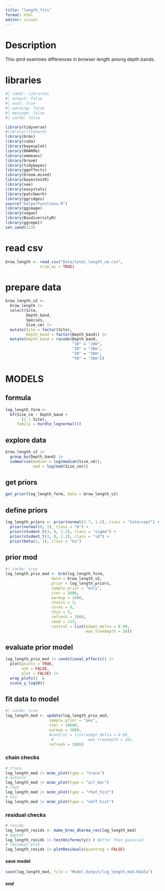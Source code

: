---
title: "length_fits"
format: html
editor: visual
---

# Description

This qmd examines differences in browser length among depth bands.

# libraries

```{r}
#| label: libraries
#| output: false
#| eval: true
#| warning: false
#| message: false
#| cache: false

library(tidyverse)
#library(rstanarm)
library(brms)
library(coda)
library(bayesplot)
library(DHARMa)
library(emmeans)
library(broom)
library(tidybayes)
library(ggeffects)
library(broom.mixed)
library(bayestestR)
library(see)
library(easystats)
library(patchwork)
library(ggridges)
source("helperFunctions.R")
library(ggimage)
library(vegan)
library(BiodiversityR)
library(ggrepel)
set.seed(123)
```

# read csv

```{r}
brow_length <- read_csv("Data/total_length_cm.csv",
               trim_ws = TRUE)
```

# prepare data

```{r}
brow_length_v2 <-
  brow_length |> 
  select(Site,
         Depth_band,
         Species,
         Size_cm) |> 
  mutate(Site = factor(Site),
         Depth_band = factor(Depth_band)) |> 
  mutate(Depth_band = recode(Depth_band,
                             "10" = "10m",
                             "20" = "20m",
                             "30" = "30m",
                             "50" = "50m"))
```

# MODELS

## formula

```{r}
log_length_form <- 
  bf(Size_cm ~ Depth_band +
       (1 | Site), 
     family = hurdle_lognormal())
```

## explore data

```{r}
brow_length_v2 |> 
  group_by(Depth_band) |> 
  summarise(median = log(median(Size_cm)),
            mad = log(mad(Size_cm)))
```

## get priors

```{r}
get_prior(log_length_form, data = brow_length_v2)
```

## define priors

```{r}
log_length_priors <- prior(normal(2.7, 1.2), class = "Intercept") +
  prior(normal(0, 1), class = "b") +
  prior(student_t(3, 0, 1.2), class = "sigma") +
  prior(student_t(3, 0, 1.2), class = "sd") +
  prior(beta(1, 1), class = "hu")
```

## prior mod

```{r}
#| cache: true
log_length_prio_mod <- brm(log_length_form,
                    data = brow_length_v2,
                    prior = log_length_priors,
                    sample_prior = "only",
                    iter = 5000,
                    warmup = 1000,
                    chains = 3,
                    cores = 6,
                    thin = 5,
                    refresh = 1000,
                    seed = 123,
                    control = list(adapt_delta = 0.99,
                                   max_treedepth = 20))
```

## evaluate prior model

```{r}
log_length_prio_mod |> conditional_effects() |> 
  plot(points = TRUE,
       ask = FALSE,
       plot = FALSE) |> 
  wrap_plots()  &
  scale_y_log10()
```

## fit data to model

```{r}
#| cache: true
log_length_mod <- update(log_length_prio_mod,
                   sample_prior = "yes",
                   iter = 10000,
                   warmup = 2000,
                   #control = list(adapt_delta = 0.99,
                    #               max_treedepth = 20),
                   refresh = 1000)
```

### chain checks

```{r}
# trace
log_length_mod |> mcmc_plot(type = "trace")
# autocor
log_length_mod |> mcmc_plot(type = "acf_bar")
# rhat
log_length_mod |> mcmc_plot(type = "rhat_hist")
# ess
log_length_mod |> mcmc_plot(type = "neff_hist")
```

### residual checks

```{r}
# resids
log_length_resids <- make_brms_dharma_res(log_length_mod)
# qqplot
log_length_resids |> testUniformity() # Better than gaussian
# residual plot
log_length_resids |> plotResiduals(quantreg = FALSE)
```

#### save model

```{r}
save(log_length_mod, file = "Model_Output/log_length_mod.Rdata")
```

##### end